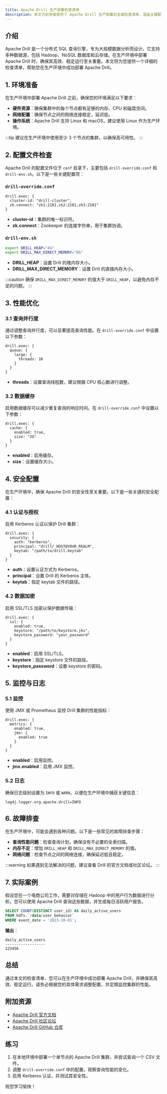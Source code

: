 ```yaml
---
title: Apache Drill 生产部署检查清单
description: 本文为初学者提供了 Apache Drill 生产部署的全面检查清单，涵盖关键配置、性能优化和故障排查等内容。
---
```


## 介绍

Apache Drill 是一个分布式 SQL 查询引擎，专为大规模数据分析而设计。它支持多种数据源，包括 Hadoop、NoSQL 数据库和云存储。在生产环境中部署 Apache Drill 时，确保其高效、稳定运行至关重要。本文将为您提供一个详细的检查清单，帮助您在生产环境中成功部署 Apache Drill。

## 1. 环境准备

在生产环境中部署 Apache Drill 之前，确保您的环境满足以下要求：

- **硬件资源**：确保集群中的每个节点都有足够的内存、CPU 和磁盘空间。
- **网络配置**：确保节点之间的网络连接稳定，延迟低。
- **操作系统**：Apache Drill 支持 Linux 和 macOS，建议使用 Linux 作为生产环境。

:::tip
建议在生产环境中使用至少 3 个节点的集群，以确保高可用性。
:::

## 2. 配置文件检查

Apache Drill 的配置文件位于 `conf` 目录下，主要包括 `drill-override.conf` 和 `drill-env.sh`。以下是一些关键配置项：

### `drill-override.conf`

```plaintext
drill.exec: {
  cluster-id: "drill-cluster",
  zk.connect: "zk1:2181,zk2:2181,zk3:2181"
}
```

- **cluster-id**：集群的唯一标识符。
- **zk.connect**：Zookeeper 的连接字符串，用于集群协调。

### `drill-env.sh`

```bash
export DRILL_HEAP="4G"
export DRILL_MAX_DIRECT_MEMORY="8G"
```

- **DRILL_HEAP**：设置 Drill 的堆内存大小。
- **DRILL_MAX_DIRECT_MEMORY**：设置 Drill 的直接内存大小。

:::caution
确保 `DRILL_MAX_DIRECT_MEMORY` 的值大于 `DRILL_HEAP`，以避免内存不足的问题。
:::

## 3. 性能优化

### 3.1 查询并行度

通过调整查询并行度，可以显著提高查询性能。在 `drill-override.conf` 中设置以下参数：

```plaintext
drill.exec: {
  queue: {
    large: {
      threads: 16
    }
  }
}
```

- **threads**：设置查询线程数，建议根据 CPU 核心数进行调整。

### 3.2 数据缓存

启用数据缓存可以减少重复查询的响应时间。在 `drill-override.conf` 中设置以下参数：

```plaintext
drill.exec: {
  cache: {
    enabled: true,
    size: "2G"
  }
}
```

- **enabled**：启用缓存。
- **size**：设置缓存大小。

## 4. 安全配置

在生产环境中，确保 Apache Drill 的安全性至关重要。以下是一些关键的安全配置：

### 4.1 认证与授权

启用 Kerberos 认证以保护 Drill 集群：

```plaintext
drill.exec: {
  security: {
    auth: "kerberos",
    principal: "drill/_HOST@YOUR_REALM",
    keytab: "/path/to/drill.keytab"
  }
}
```

- **auth**：设置认证方式为 Kerberos。
- **principal**：设置 Drill 的 Kerberos 主体。
- **keytab**：指定 keytab 文件的路径。

### 4.2 数据加密

启用 SSL/TLS 加密以保护数据传输：

```plaintext
drill.exec: {
  ssl: {
    enabled: true,
    keystore: "/path/to/keystore.jks",
    keystore_password: "your_password"
  }
}
```

- **enabled**：启用 SSL/TLS。
- **keystore**：指定 keystore 文件的路径。
- **keystore_password**：设置 keystore 的密码。

## 5. 监控与日志

### 5.1 监控

使用 JMX 或 Prometheus 监控 Drill 集群的性能指标：

```plaintext
drill.exec: {
  metrics: {
    enabled: true,
    jmx: {
      enabled: true
    }
  }
}
```

- **enabled**：启用监控。
- **jmx.enabled**：启用 JMX 监控。

### 5.2 日志

确保日志级别设置为 `INFO` 或 `WARN`，以便在生产环境中捕获关键信息：

```plaintext
log4j.logger.org.apache.drill=INFO
```

## 6. 故障排查

在生产环境中，可能会遇到各种问题。以下是一些常见的故障排查步骤：

- **查询性能问题**：检查查询计划，确保没有不必要的全表扫描。
- **内存不足**：增加 `DRILL_HEAP` 和 `DRILL_MAX_DIRECT_MEMORY` 的值。
- **网络问题**：检查节点之间的网络连接，确保延迟低且稳定。

:::warning
如果遇到无法解决的问题，建议查看 Drill 的官方文档或社区论坛。
:::

## 7. 实际案例

假设您在一个电商公司工作，需要对存储在 Hadoop 中的用户行为数据进行分析。您可以使用 Apache Drill 查询这些数据，并生成每日活跃用户报告。

```sql
SELECT COUNT(DISTINCT user_id) AS daily_active_users
FROM hdfs.`/data/user_behavior`
WHERE event_date = '2023-10-01';
```

**输出**：

```plaintext
daily_active_users
------------------
123456
```

## 总结

通过本文的检查清单，您可以在生产环境中成功部署 Apache Drill，并确保其高效、稳定运行。请务必根据您的具体需求调整配置，并定期监控集群的性能。

## 附加资源

- [Apache Drill 官方文档](https://drill.apache.org/docs/)
- [Apache Drill 社区论坛](https://community.apache.org/apache-drill/)
- [Apache Drill GitHub 仓库](https://github.com/apache/drill)

## 练习

1. 在本地环境中部署一个单节点的 Apache Drill 集群，并尝试查询一个 CSV 文件。
2. 调整 `drill-override.conf` 中的配置，观察查询性能的变化。
3. 启用 Kerberos 认证，并测试其安全性。

祝您学习愉快！